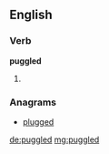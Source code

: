 ==English==

===Verb===
'''puggled'''

# {{past of|puggle}}

===Anagrams===
* [[plugged#English|plugged]]

[[de:puggled]]
[[mg:puggled]]